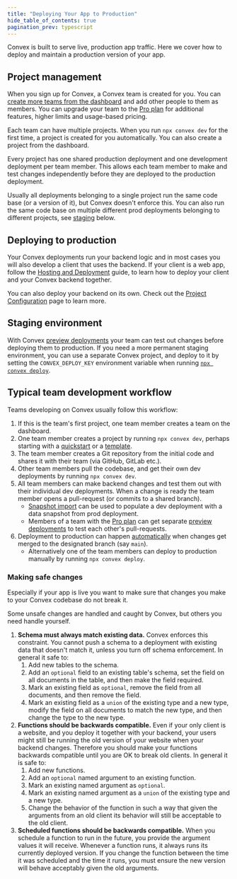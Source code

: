 ```yaml
---
title: "Deploying Your App to Production"
hide_table_of_contents: true
pagination_prev: typescript
---
```


Convex is built to serve live, production app traffic. Here we cover how to
deploy and maintain a production version of your app.

## Project management

When you sign up for Convex, a Convex team is created for you. You can
[create more teams from the dashboard](/docs/dashboard/teams.md) and add other
people to them as members. You can upgrade your team to the
[Pro plan](https://www.convex.dev/plans) for additional features, higher limits
and usage-based pricing.

Each team can have multiple projects. When you run `npx convex dev` for the
first time, a project is created for you automatically. You can also create a
project from the dashboard.

Every project has one shared production deployment and one development
deployment per team member. This allows each team member to make and test
changes independently before they are deployed to the production deployment.

Usually all deployments belonging to a single project run the same code base (or
a version of it), but Convex doesn't enforce this. You can also run the same
code base on multiple different prod deployments belonging to different
projects, see [staging](#staging-environment) below.

## Deploying to production

Your Convex deployments run your backend logic and in most cases you will also
develop a client that uses the backend. If your client is a web app, follow the
[Hosting and Deployment](/docs/production/hosting/hosting.mdx) guide, to learn
how to deploy your client and your Convex backend together.

You can also deploy your backend on its own. Check out the
[Project Configuration](/docs/production/project-configuration.mdx) page to
learn more.

## Staging environment

With Convex
[preview deployments](/docs/production/hosting/preview-deployments.mdx) your
team can test out changes before deploying them to production. If you need a
more permanent staging environment, you can use a separate Convex project, and
deploy to it by setting the `CONVEX_DEPLOY_KEY` environment variable when
running
[`npx convex deploy`](/docs/cli.md#deploy-convex-functions-to-production).

## Typical team development workflow

Teams developing on Convex usually follow this workflow:

1. If this is the team's first project, one team member creates a team on the
   dashboard.
2. One team member creates a project by running `npx convex dev`, perhaps
   starting with a [quickstart](/docs/quickstarts.mdx) or a
   [template](https://www.convex.dev/templates).
3. The team member creates a Git repository from the initial code and shares it
   with their team (via GitHub, GitLab etc.).
4. Other team members pull the codebase, and get their own dev deployments by
   running `npx convex dev`.
5. All team members can make backend changes and test them out with their
   individual dev deployments. When a change is ready the team member opens a
   pull-request (or commits to a shared branch).
   - [Snapshot import](/docs/database/import-export/import.mdx) can be used to
     populate a dev deployment with a data snapshot from prod deployment.
   - Members of a team with the [Pro plan](https://www.convex.dev/plans) can get
     separate
     [preview deployments](/docs/production/hosting/preview-deployments.mdx) to
     test each other's pull-requests.
6. Deployment to production can happen
   [automatically](/docs/production/hosting/hosting.mdx) when changes get merged
   to the designated branch (say `main`).
   - Alternatively one of the team members can deploy to production manually by
     running `npx convex deploy`.

### Making safe changes

Especially if your app is live you want to make sure that changes you make to
your Convex codebase do not break it.

Some unsafe changes are handled and caught by Convex, but others you need handle
yourself.

1. **Schema must always match existing data.** Convex enforces this constraint.
   You cannot push a schema to a deployment with existing data that doesn't
   match it, unless you turn off schema enforcement. In general it safe to:
   1. Add new tables to the schema.
   2. Add an `optional` field to an existing table's schema, set the field on
      all documents in the table, and then make the field required.
   3. Mark an existing field as `optional`, remove the field from all documents,
      and then remove the field.
   4. Mark an existing field as a `union` of the existing type and a new type,
      modify the field on all documents to match the new type, and then change
      the type to the new type.
2. **Functions should be backwards compatible.** Even if your only client is a
   website, and you deploy it together with your backend, your users might still
   be running the old version of your website when your backend changes.
   Therefore you should make your functions backwards compatible until you are
   OK to break old clients. In general it is safe to:
   1. Add new functions.
   2. Add an `optional` named argument to an existing function.
   3. Mark an existing named argument as `optional`.
   4. Mark an existing named argument as a `union` of the existing type and a
      new type.
   5. Change the behavior of the function in such a way that given the arguments
      from an old client its behavior will still be acceptable to the old
      client.
3. **Scheduled functions should be backwards compatible.** When you schedule a
   function to run in the future, you provide the argument values it will
   receive. Whenever a function runs, it always runs its currently deployed
   version. If you change the function between the time it was scheduled and the
   time it runs, you must ensure the new version will behave acceptably given
   the old arguments.

<StackPosts query="deploy" />
